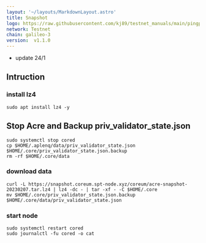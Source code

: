```yaml
---
layout: '~/layouts/MarkdownLayout.astro'
title: Snapshot
logo: https://raw.githubusercontent.com/kj89/testnet_manuals/main/pingpub/logos/andromeda.png
network: Testnet
chain: galileo-3
version:  v1.1.0
---
```

- update 24/1

## Intruction

### install lz4
```
sudo apt install lz4 -y
```
## Stop Acre and Backup priv_validator_state.json
```
sudo systemctl stop cored
cp $HOME/.aplenq/data/priv_validator_state.json $HOME/.core/priv_validator_state.json.backup
rm -rf $HOME/.core/data
```

### download data

```
curl -L https://snapshot.coreum.spt-node.xyz/coreum/acre-snapshot-20230207.tar.lz4 | lz4 -dc - | tar -xf - -C $HOME/.core
mv $HOME/.core/priv_validator_state.json.backup $HOME/.core/data/priv_validator_state.json
```

### start node

```
sudo systemctl restart cored
sudo journalctl -fu cored -o cat
```
